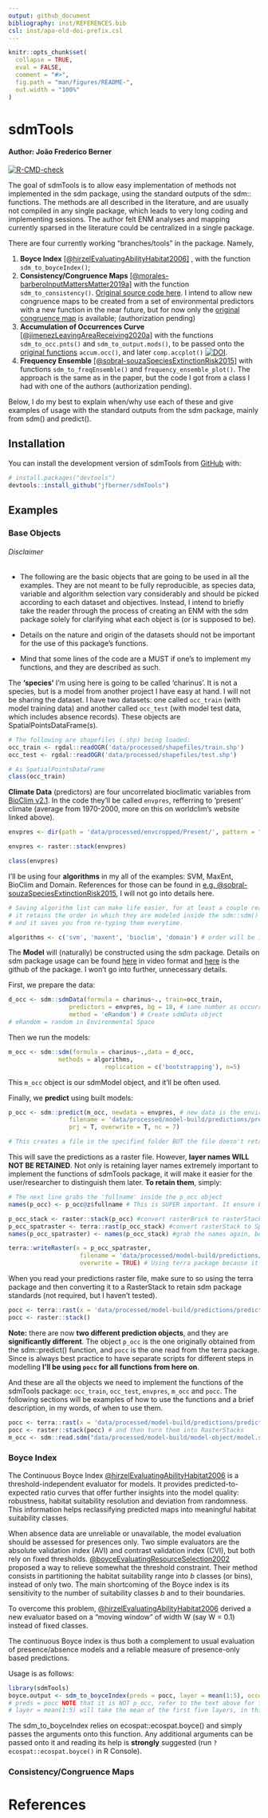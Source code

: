 ```yaml
---
output: github_document
bibliography: inst/REFERENCES.bib
csl: inst/apa-old-doi-prefix.csl
---
```


<!-- README.md is generated from README.Rmd. Please edit that file -->

```r
knitr::opts_chunk$set(
  collapse = TRUE,
  eval = FALSE,
  comment = "#>",
  fig.path = "man/figures/README-",
  out.width = "100%"
)
```

# sdmTools
#### Author: João Frederico Berner

<!-- badges: start -->
[![R-CMD-check](https://github.com/jfberner/jfbpack/actions/workflows/R-CMD-check.yaml/badge.svg)](https://github.com/jfberner/jfbpack/actions/workflows/R-CMD-check.yaml)
<!-- badges: end -->

The goal of sdmTools is to allow easy implementation of methods not implemented in the sdm package, using the standard outputs of the sdm:: functions. The methods are all described in the literature, and are usually not compiled in any single package, which leads to very long coding and implementing sessions. The author felt ENM analyses and mapping currently sparsed in the literature could be centralized in a single package.

There are four currently working "branches/tools" in the package. Namely, 

 1. **Boyce Index** [[@hirzelEvaluatingAbilityHabitat2006]](https://doi.org/10.1016/j.ecolmodel.2006.05.017) , with the function `sdm_to_boyceIndex()`;
 2. **Consistency/Congruence Maps** [[@morales-barberoInputMattersMatter2019a]](https://doi.org/10.1111/2041-210X.13124) with the function  `sdm_to_consistency()`. [Original source code here](https://besjournals.onlinelibrary.wiley.com/action/downloadSupplement?doi=10.1111%2F2041-210X.13124&file=mee313124-sup-0002-AppendixB_Rcode.R). I intend to allow new congruence maps to be created from a set of environmental predictors with a new function in the near future, but for now only the [original congruence map](https://doi.org/10.5061/dryad.6kv7k29) is available; (authorization pending)
 3. **Accumulation of Occurrences Curve** [[@jimenezLeavingAreaReceiving2020a]](https://doi.org/10.1111/2041-210X.13479) with the functions `sdm_to_occ.pnts()` and `sdm_to_output.mods()`, to be passed onto the [original functions](https://github.com/LauraJim/SDM-hyperTest) 
 `accum.occ()`, and later `comp.accplot()` [![DOI](https://zenodo.org/badge/DOI/10.5281/zenodo.3981453.svg)](https://doi.org/10.5281/zenodo.3981453).
 4. **Frequency Ensemble** [[@sobral-souzaSpeciesExtinctionRisk2015]](https://doi.org/10.1016/j.ncon.2015.11.009) with functions `sdm_to_freqEnsemble()` and `frequency_ensemble_plot()`. The approach is the same as in the paper, but the code I got from a class I had with one of the authors (authorization pending).

Below, I do my best to explain when/why use each of these and give examples of usage with the standard outputs from the sdm package, mainly from sdm() and predict().

## Installation

You can install the development version of sdmTools from [GitHub](https://github.com/) with:

``` r
# install.packages("devtools")
devtools::install_github("jfberner/sdmTools")
```

## Examples

### Base Objects

###### Disclaimer

- The following are the basic objects that are going to be used in all the examples. They are not meant to be fully reproducible, as species data, variable and algorithm selection vary considerably and should be picked according to each dataset and objectives. Instead, I intend to briefly take the reader through the process of creating an ENM with the sdm package solely for clarifying what each object is (or is supposed to be).

- Details on the nature and origin of the datasets should not be important for the use of this package's functions. 

- Mind that some lines of the code are a MUST if one's to implement my functions, and they are described as such.

The **'species'** I'm using here is going to be called 'charinus'. It is not a species, but is a model from another project I have easy at hand. I will not be sharing the dataset. I have two datasets: one called `occ_train` (with model training data) and another called `occ_test` (with model test data, which includes absence records). These objects are SpatialPointsDataFrame(s).

```r
# The following are shapefiles (.shp) being loaded:
occ_train <- rgdal::readOGR('data/processed/shapefiles/train.shp')
occ_test <- rgdal::readOGR('data/processed/shapefiles/test.shp')
```

```r
# As SpatialPointsDataFrame
class(occ_train)
```

**Climate Data** (predictors) are four uncorrelated bioclimatic variables from [BioClim v2.1](https://www.worldclim.org). In the code they'll be called `envpres`, refferring to 'present' climate (average from 1970-2000, more on this on worldclim's website linked above).

```r
envpres <- dir(path = 'data/processed/envcropped/Present/', pattern = ".tif$", full.names = T)

envpres <- raster::stack(envpres)
```

```r
class(envpres)
```

I'll be using four **algorithms** in my all of the examples: SVM, MaxEnt, BioClim and Domain. References for those can be found in [e.g. @sobral-souzaSpeciesExtinctionRisk2015](https://doi.org/10.1016/j.ncon.2015.11.009), I will not go into details here.

```r
# Saving algorithm list can make life easier, for at least a couple reasons: 
# it retains the order in which they are modeled inside the sdm::sdm() function to be used in sdmTools functions, 
# and it saves you from re-typing them everytime.

algorithms <- c('svm', 'maxent', 'bioclim', 'domain') # order will be important
```

The **Model** will (naturally) be constructed using the sdm package. Details on sdm package usage can be found [here](https://www.youtube.com/watch?v=83dMS3bcjJM) in video format and [here](https://github.com/babaknaimi/sdm) is the github of the package. I won't go into further, unnecessary details.

First, we prepare the data:
```r
d_occ <- sdm::sdmData(formula = charinus~., train=occ_train,
                 predictors = envpres, bg = 18, # same number as occurrences
                 method = 'eRandom') # Create sdmData object
# eRandom = random in Environmental Space
```

Then we run the models:
```r
m_occ <- sdm::sdm(formula = charinus~.,data = d_occ,
              methods = algorithms,
                           replication = c('bootstrapping'), n=5)
```

This `m_occ` object is our sdmModel object, and it'll be often used.

Finally, we **predict** using built models:
```r
p_occ <- sdm::predict(m_occ, newdata = envpres, # new data is the environment in which we want to predict
                 filename = 'data/processed/model-build/predictions/predictions.present-rasterStd.tif',
                 prj = T, overwrite = T, nc = 7)

# This creates a file in the specified folder BUT the file doesn't retain the layer names, which will be super important for us to distinguish among methods. To do so:
```

This will save the predictions as a raster file. However, **layer names WILL NOT BE RETAINED**. Not only is retaining layer names extremely important to implement the functions of sdmTools package, it will make it easier for the user/researcher to distinguish them later. **To retain them**, simply:

```r
# The next line grabs the 'fullname' inside the p_occ object
names(p_occ) <- p_occ@z$fullname # This is SUPER important. It ensure both SPECIES and ALGORITHM names are retained in layer names

p_occ_stack <- raster::stack(p_occ) #convert rasterBrick to rasterStack
p_occ_spatraster <- terra::rast(p_occ_stack) #convert rasterStack to SpatRaster
names(p_occ_spatraster) <- names(p_occ_stack) #grab the names again, because in converting the terra::rast() function grabs the names from the .tif file that p_occ refers to.

terra::writeRaster(x = p_occ_spatraster, 
                    filename = 'data/processed/model-build/predictions/predictions.present-terraStd.tif',
                    overwrite = TRUE) # Using terra package because it retains layer names
```

When you read your predictions raster file, make sure to so using the terra package and then converting it to a RasterStack to retain sdm package standards (not required, but I haven't tested).

```r
pocc <- terra::rast(x = 'data/processed/model-build/predictions/predictions.present-terraStd.tif')
pocc <- raster::stack()
```

**Note:** there are now **two different prediction objects**, and they are **significantly different**. The object `p_occ` is the one originally obtained from the sdm::predict() function, and `pocc` is the one read from the terra package. Since is always best practice to have separate scripts for different steps in modelling **I'll be using `pocc` for all functions from here on**.

And these are all the objects we need to implement the functions of the sdmTools package: `occ_train`, `occ_test`, `envpres`, `m_occ` and `pocc`. The following sections will be examples of how to use the functions and a brief description, in my words, of when to use them.

```r
pocc <- terra::rast(x = 'data/processed/model-build/predictions/predictions.present-all-algorithms.tif') # remember to read with terra:: to retain layer names
pocc <- raster::stack(pocc) # and then turn them into RasterStacks
m_occ <- sdm::read.sdm("data/processed/model-build/model-object/model.sdm")
```

### Boyce Index

The Continuous Boyce Index [@hirzelEvaluatingAbilityHabitat2006](https://doi.org/10.1016/j.ecolmodel.2006.05.017) is a threshold-independent evaluator for models. It provides predicted-to-expected ratio curves that offer further insights into the model quality: robustness, habitat suitability resolution and deviation from randomness. This information helps reclassifying predicted maps into meaningful habitat suitability classes. 

When absence data are unreliable or unavailable, the model evaluation should be assessed for presences only. Two simple evaluators are the absolute validation index (AVI) and contrast validation index (CVI), but both rely on fixed thresholds. [@boyceEvaluatingResourceSelection2002](https://doi.org/10.1016/S0304-3800(02)00200-4) proposed a way to relieve somewhat the threshold constraint. Their method consists in partitioning the habitat suitability range into *b* classes (or bins), instead of only two. The main shortcoming of the Boyce index is its sensitivity to the number of suitability classes *b* and to their boundaries.

To overcome this problem, [@hirzelEvaluatingAbilityHabitat2006](https://doi.org/10.1016/j.ecolmodel.2006.05.017) derived a new evaluator based on a “moving window” of width W (say W = 0.1) instead of fixed classes.

The continuous Boyce index is thus both a complement to usual evaluation of presence/absence models and a reliable measure of presence-only based predictions.

Usage is as follows:

```r
library(sdmTools)
boyce.output <- sdm_to_boyceIndex(preds = pocc, layer = mean(1:5), occurrence = occ_test)
# preds = pocc NOTE that it is NOT p_occ, refer to the text above for the difference.
# layer = mean(1:5) will take the mean of the first five layers, in this case the five SVM models
```


The sdm_to_boyceIndex relies on ecospat::ecospat.boyce() and simply passes the arguments onto this function. Any additional arguments can be passed onto it and reading its help is **strongly** suggested (run `?ecospat::ecospat.boyce()` in R Console).

### Consistency/Congruence Maps




# References
